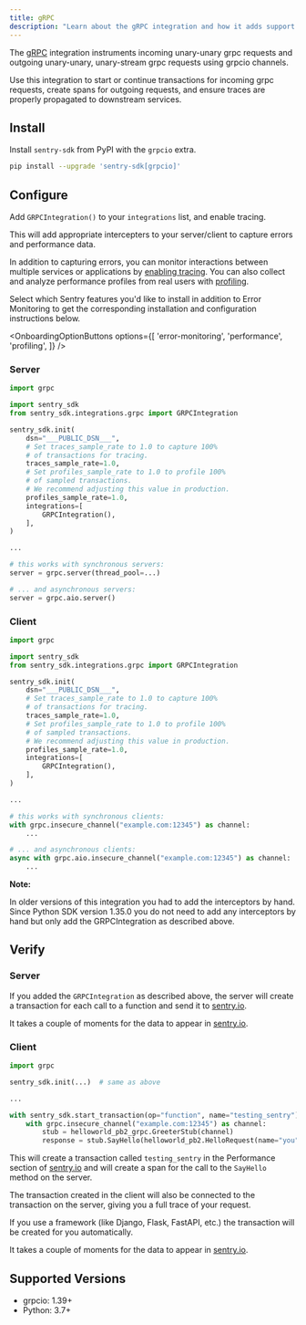 ```yaml
---
title: gRPC
description: "Learn about the gRPC integration and how it adds support for the grpcio grpc client and server."
---
```


The [gRPC](https://grpc.io/) integration instruments incoming unary-unary grpc requests and outgoing unary-unary, unary-stream grpc requests using grpcio channels.

Use this integration to start or continue transactions for incoming grpc requests, create spans for outgoing requests,
and ensure traces are properly propagated to downstream services.

## Install

Install `sentry-sdk` from PyPI with the `grpcio` extra.

```bash
pip install --upgrade 'sentry-sdk[grpcio]'
```

## Configure

Add `GRPCIntegration()` to your `integrations` list, and enable tracing.

This will add appropriate intercepters to your server/client to capture errors and performance data.


In addition to capturing errors, you can monitor interactions between multiple services or applications by [enabling tracing](/concepts/key-terms/tracing/). You can also collect and analyze performance profiles from real users with [profiling](/product/explore/profiling/).

Select which Sentry features you'd like to install in addition to Error Monitoring to get the corresponding installation and configuration instructions below.

<OnboardingOptionButtons
  options={[
    'error-monitoring',
    'performance',
    'profiling',
  ]}
/>

### Server

```python {"onboardingOptions": {"performance": "8-10", "profiling": "11-14"}}
import grpc

import sentry_sdk
from sentry_sdk.integrations.grpc import GRPCIntegration

sentry_sdk.init(
    dsn="___PUBLIC_DSN___",
    # Set traces_sample_rate to 1.0 to capture 100%
    # of transactions for tracing.
    traces_sample_rate=1.0,
    # Set profiles_sample_rate to 1.0 to profile 100%
    # of sampled transactions.
    # We recommend adjusting this value in production.
    profiles_sample_rate=1.0,
    integrations=[
        GRPCIntegration(),
    ],
)

...

# this works with synchronous servers:
server = grpc.server(thread_pool=...)

# ... and asynchronous servers:
server = grpc.aio.server()

```

### Client

```python {"onboardingOptions": {"performance": "8-10", "profiling": "11-14"}}
import grpc

import sentry_sdk
from sentry_sdk.integrations.grpc import GRPCIntegration

sentry_sdk.init(
    dsn="___PUBLIC_DSN___",
    # Set traces_sample_rate to 1.0 to capture 100%
    # of transactions for tracing.
    traces_sample_rate=1.0,
    # Set profiles_sample_rate to 1.0 to profile 100%
    # of sampled transactions.
    # We recommend adjusting this value in production.
    profiles_sample_rate=1.0,
    integrations=[
        GRPCIntegration(),
    ],
)

...

# this works with synchronous clients:
with grpc.insecure_channel("example.com:12345") as channel:
    ...

# ... and asynchronous clients:
async with grpc.aio.insecure_channel("example.com:12345") as channel:
    ...
```

<Note>

**Note:**

In older versions of this integration you had to add the interceptors by hand. Since Python SDK version 1.35.0 you do not need to add any interceptors by hand but only add the GRPCIntegration as described above.

</Note>

## Verify

### Server

If you added the `GRPCIntegration` as described above, the server will create a transaction for each call to a function and send it to [sentry.io](https://sentry.io).

It takes a couple of moments for the data to appear in [sentry.io](https://sentry.io).

### Client

```python
import grpc

sentry_sdk.init(...)  # same as above

...

with sentry_sdk.start_transaction(op="function", name="testing_sentry"):
    with grpc.insecure_channel("example.com:12345") as channel:
        stub = helloworld_pb2_grpc.GreeterStub(channel)
        response = stub.SayHello(helloworld_pb2.HelloRequest(name="you"))

```

This will create a transaction called `testing_sentry` in the Performance section of [sentry.io](https://sentry.io) and will create a span for the call to the `SayHello` method on the server.

The transaction created in the client will also be connected to the transaction on the server, giving you a full trace of your request.

If you use a framework (like Django, Flask, FastAPI, etc.) the transaction will be created for you automatically.

It takes a couple of moments for the data to appear in [sentry.io](https://sentry.io).

## Supported Versions

- grpcio: 1.39+
- Python: 3.7+

<Include name="python-use-older-sdk-for-legacy-support.mdx" />
